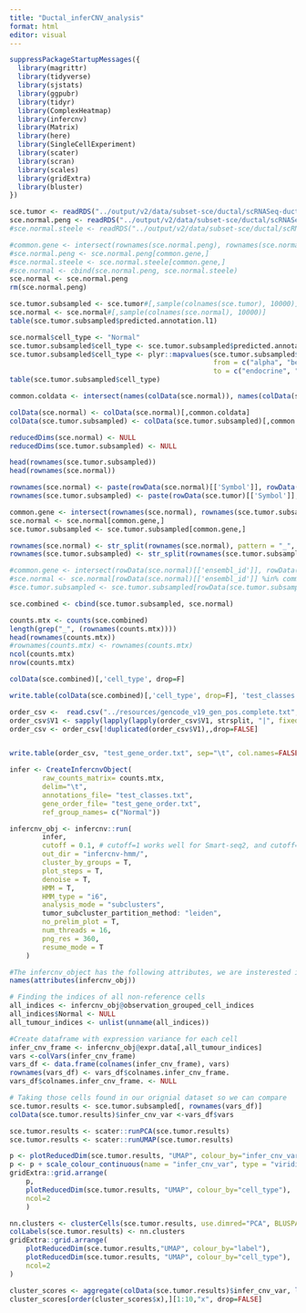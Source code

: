 ```yaml
---
title: "Ductal_inferCNV_analysis"
format: html
editor: visual
---
```


```r
suppressPackageStartupMessages({
  library(magrittr)
  library(tidyverse)
  library(sjstats)
  library(ggpubr)
  library(tidyr)
  library(ComplexHeatmap)
  library(infercnv)
  library(Matrix)
  library(here)
  library(SingleCellExperiment)
  library(scater)
  library(scran)
  library(scales)
  library(gridExtra)
  library(bluster)
})
```

```r
sce.tumor <- readRDS("../output/v2/data/subset-sce/ductal/scRNASeq-ductal-sce-Toronto.rds")
sce.normal.peng <- readRDS("../output/v2/data/subset-sce/ductal/scRNASeq-ductal-sce-PengNormTissue.rds")
#sce.normal.steele <- readRDS("../output/v2/data/subset-sce/ductal/scRNASeq-ductal-sce-SteeleNormTissue.rds")
```

```r
#common.gene <- intersect(rownames(sce.normal.peng), rownames(sce.normal.steele))
#sce.normal.peng <- sce.normal.peng[common.gene,]
#sce.normal.steele <- sce.normal.steele[common.gene,]
#sce.normal <- cbind(sce.normal.peng, sce.normal.steele)
sce.normal <- sce.normal.peng
rm(sce.normal.peng)
```

```r
sce.tumor.subsampled <- sce.tumor#[,sample(colnames(sce.tumor), 10000)]
sce.normal <- sce.normal#[,sample(colnames(sce.normal), 10000)]
table(sce.tumor.subsampled$predicted.annotation.l1)
```

```r
sce.normal$cell_type <- "Normal"
sce.tumor.subsampled$cell_type <- sce.tumor.subsampled$predicted.annotation.l1
sce.tumor.subsampled$cell_type <- plyr::mapvalues(sce.tumor.subsampled$cell_type, 
                                                  from = c("alpha", "beta", "delta", "gamma", "activated_stellate", "quiescent_stellate"),
                                                  to = c("endocrine", "endocrine", "endocrine", "endocrine", "stellate", "stellate"))
table(sce.tumor.subsampled$cell_type)
```

```r
common.coldata <- intersect(names(colData(sce.normal)), names(colData(sce.tumor.subsampled)))
```

```r
colData(sce.normal) <- colData(sce.normal)[,common.coldata]
colData(sce.tumor.subsampled) <- colData(sce.tumor.subsampled)[,common.coldata]

reducedDims(sce.normal) <- NULL
reducedDims(sce.tumor.subsampled) <- NULL
```

```r
head(rownames(sce.tumor.subsampled))
head(rownames(sce.normal))

rownames(sce.normal) <- paste(rowData(sce.normal)[['Symbol']], rowData(sce.normal)[['ensembl_id']], sep = "_")
rownames(sce.tumor.subsampled) <- paste(rowData(sce.tumor)[['Symbol']], rowData(sce.tumor.subsampled)[['ensembl_id']], sep = "_")

common.gene <- intersect(rownames(sce.normal), rownames(sce.tumor.subsampled))
sce.normal <- sce.normal[common.gene,]
sce.tumor.subsampled <- sce.tumor.subsampled[common.gene,]

rownames(sce.normal) <- str_split(rownames(sce.normal), pattern = "_", simplify = T)[,1]
rownames(sce.tumor.subsampled) <- str_split(rownames(sce.tumor.subsampled), pattern = "_", simplify = T)[,1]

#common.gene <- intersect(rowData(sce.normal)[['ensembl_id']], rowData(sce.tumor.subsampled)[['ensembl_id']])
#sce.normal <- sce.normal[rowData(sce.normal)[['ensembl_id']] %in% common.gene,]
#sce.tumor.subsampled <- sce.tumor.subsampled[rowData(sce.tumor.subsampled)[['ensembl_id']] %in% common.gene,]

sce.combined <- cbind(sce.tumor.subsampled, sce.normal)
```

```r
counts.mtx <- counts(sce.combined)
length(grep("_", (rownames(counts.mtx))))
head(rownames(counts.mtx))
#rownames(counts.mtx) <- rownames(counts.mtx)
ncol(counts.mtx)
nrow(counts.mtx)
```

```r
colData(sce.combined)[,'cell_type', drop=F]

write.table(colData(sce.combined)[,'cell_type', drop=F], 'test_classes.txt', sep="\t", col.names=FALSE, quote = FALSE)
```

```r
order_csv <-  read.csv("../resources/gencode_v19_gen_pos.complete.txt", sep = '\t', header=FALSE)
order_csv$V1 <- sapply(lapply(lapply(order_csv$V1, strsplit, "|", fixed=TRUE), '[[',1),'[',1)
order_csv <- order_csv[!duplicated(order_csv$V1),,drop=FALSE]


write.table(order_csv, "test_gene_order.txt", sep="\t", col.names=FALSE, row.names=FALSE, quote = FALSE)
```

```r
infer <- CreateInfercnvObject(
        raw_counts_matrix= counts.mtx,
        delim="\t",
        annotations_file= "test_classes.txt",
        gene_order_file= "test_gene_order.txt",
        ref_group_names= c("Normal"))
```

```r
infercnv_obj <- infercnv::run(
        infer,
        cutoff = 0.1, # cutoff=1 works well for Smart-seq2, and cutoff=0.1 works well for 10x Genomics
        out_dir = "infercnv-hmm/",
        cluster_by_groups = T, 
        plot_steps = T,
        denoise = T,
        HMM = T,
        HMM_type = "i6",
        analysis_mode = "subclusters",
        tumor_subcluster_partition_method: "leiden",
        no_prelim_plot = T,
        num_threads = 16, 
        png_res = 360,
        resume_mode = T
    )
```

```r
#The infercnv_object has the following attributes, we are insterested in the processed expression data in "expr.data"
names(attributes(infercnv_obj))
```

```r
# Finding the indices of all non-reference cells
all_indices <- infercnv_obj@observation_grouped_cell_indices
all_indices$Normal <- NULL
all_tumour_indices <- unlist(unname(all_indices))
```

```r
#Create dataframe with expression variance for each cell
infer_cnv_frame <- infercnv_obj@expr.data[,all_tumour_indices]
vars <-colVars(infer_cnv_frame)
vars_df <- data.frame(colnames(infer_cnv_frame), vars)
rownames(vars_df) <- vars_df$colnames.infer_cnv_frame.
vars_df$colnames.infer_cnv_frame. <- NULL
```

```r
# Taking those cells found in our orignial dataset so we can compare
sce.tumor.results <- sce.tumor.subsampled[, rownames(vars_df)]
colData(sce.tumor.results)$infer_cnv_var <-vars_df$vars
```

```r
sce.tumor.results <- scater::runPCA(sce.tumor.results)
sce.tumor.results <- scater::runUMAP(sce.tumor.results)
```

```r
p <- plotReducedDim(sce.tumor.results, "UMAP", colour_by="infer_cnv_var")
p <- p + scale_colour_continuous(name = "infer_cnv_var", type = "viridis", limits=c(0.000,0.01), oob=squish)
gridExtra::grid.arrange(
    p,
    plotReducedDim(sce.tumor.results, "UMAP", colour_by="cell_type"),
    ncol=2
    )
```

```r
nn.clusters <- clusterCells(sce.tumor.results, use.dimred="PCA", BLUSPARAM=NNGraphParam(k=40))
colLabels(sce.tumor.results) <- nn.clusters
gridExtra::grid.arrange(
    plotReducedDim(sce.tumor.results,"UMAP", colour_by="label"),
    plotReducedDim(sce.tumor.results, "UMAP", colour_by="cell_type"),
    ncol=2
)
```

```r
cluster_scores <- aggregate(colData(sce.tumor.results)$infer_cnv_var, list(colData(sce.tumor.results)$label),FUN=mean)
cluster_scores[order(cluster_scores$x),][1:10,"x", drop=FALSE]
```

```r

```

```r

```






